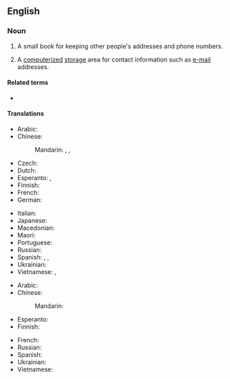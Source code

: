 {{also|address-book}}
==English==
{{wikipedia}}

===Noun===
{{en-noun}}

# A small book for keeping other people's addresses and phone numbers.
# {{lb|en|computing}} A [[computerized]] [[storage]] area for contact information such as [[e-mail]] addresses.

====Related terms====
* {{l|en|little black book}}

====Translations====
{{trans-top|small book with addresses}}
* Arabic: {{t-needed|ar}}
* Chinese:
*: Mandarin: {{t|cmn|地址簿|tr=dìzhǐbù|sc=Hani}}, {{t+|cmn|通訊錄|sc=Hani}}, {{t+|cmn|通讯录|tr=tōngxùnlù|sc=Hani}}
* Czech: {{t|cs|adresář|m}}
* Dutch: {{t+|nl|adresboek|n}}
* Esperanto: {{t|eo|adreslibro}}, {{t|eo|adresaro}}
* Finnish: {{t|fi|osoitekirja}}
* French: {{t|fr|carnet d'adresses|m}}
* German: {{t+|de|Adressbuch|n}}
{{trans-mid}}
* Italian: {{t+|it|rubrica|f}}
* Japanese: {{t|ja|アドレス帳|tr=adoresu-chō|sc=Jpan}}
* Macedonian: {{t|mk|адресар|m|tr=adresár|sc=Cyrl}}
* Maori: {{t|mi|puka wāhitau}}
* Portuguese: {{t|pt|[[livro]] [[de]] [[endereços]]|m}}
* Russian: {{t+|ru|а́дресная кни́га|f}}
* Spanish: {{t+|es|directorio|m}}, {{t|es|agenda de direcciones|f}}, {{t|es|libreta de direcciones|f}}
* Ukrainian: {{t-needed|uk}}
* Vietnamese: {{t|vi|sổ địa chỉ}}, {{t|vi|danh bạ}}
{{trans-bottom}}

{{trans-top|computing: storage area for contacts}}
* Arabic: {{t-needed|ar}}
* Chinese:
*: Mandarin: {{t|cmn|通讯簿}}
* Esperanto: {{t|eo|adresaro}}
* Finnish: {{t|fi|osoitekirja}}
{{trans-mid}}
* French: {{t|fr|carnet d’adresses|m}}
* Russian: {{t-needed|ru}}
* Spanish: {{t-needed|es}}
* Ukrainian: {{t-needed|uk}}
* Vietnamese: {{t|vi|tập tin danh bạ}}
{{trans-bottom}}